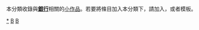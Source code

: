 {{Catnav|頁面分類|社会|经济|金融|金融机构|金融公司|銀行}}
{{Hiddencat}}
{{WPSS-cat}}
本分類收錄與'''[[銀行|銀行]]'''相關的[[Wikipedia:小作品|小作品]]。若要將條目加入本分類下，請加入'''{{tl|Bank-stub}}'''，或者'''{{tl|銀行小作品}}'''模板。

[[Category:银行|*]]
[[Category:公司小作品|B]]
[[Category:金融小作品|B]]
